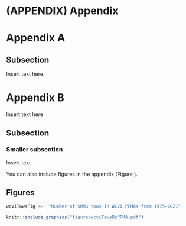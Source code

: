 # (APPENDIX) Appendix {-}
<!-- Do not delete/edit the line above -->
# Appendix A

## Subsection

Insert text here.

# Appendix B

Insert text here

## Subsection

### Smaller subsection

Insert text

You can also include figures in the appendix (Figure \ref{fig:wcviTowsFig}).

\clearpage

## Figures

```r
wcviTowsFig <-  "Number of SMMS tows in WCVI PFMAs from 1975-2021"
```

```r
knitr::include_graphics("figure/wcviTowsByPFMA.pdf")
```
